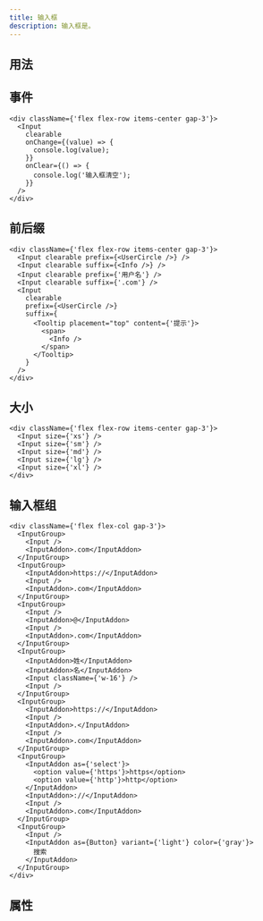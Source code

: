 ```yaml
---
title: 输入框
description: 输入框是。
---
```


## 用法

<Showcase componentName="Input" />

## 事件

```tsx preview editable
<div className={'flex flex-row items-center gap-3'}>
  <Input
    clearable
    onChange={(value) => {
      console.log(value);
    }}
    onClear={() => {
      console.log('输入框清空');
    }}
  />
</div>
```

## 前后缀

```tsx preview editable
<div className={'flex flex-row items-center gap-3'}>
  <Input clearable prefix={<UserCircle />} />
  <Input clearable suffix={<Info />} />
  <Input clearable prefix={'用户名'} />
  <Input clearable suffix={'.com'} />
  <Input
    clearable
    prefix={<UserCircle />}
    suffix={
      <Tooltip placement="top" content={'提示'}>
        <span>
          <Info />
        </span>
      </Tooltip>
    }
  />
</div>
```

## 大小

```tsx preview editable
<div className={'flex flex-row items-center gap-3'}>
  <Input size={'xs'} />
  <Input size={'sm'} />
  <Input size={'md'} />
  <Input size={'lg'} />
  <Input size={'xl'} />
</div>
```

## 输入框组

```tsx preview editable
<div className={'flex flex-col gap-3'}>
  <InputGroup>
    <Input />
    <InputAddon>.com</InputAddon>
  </InputGroup>
  <InputGroup>
    <InputAddon>https://</InputAddon>
    <Input />
    <InputAddon>.com</InputAddon>
  </InputGroup>
  <InputGroup>
    <Input />
    <InputAddon>@</InputAddon>
    <Input />
    <InputAddon>.com</InputAddon>
  </InputGroup>
  <InputGroup>
    <InputAddon>姓</InputAddon>
    <InputAddon>名</InputAddon>
    <Input className={'w-16'} />
    <Input />
  </InputGroup>
  <InputGroup>
    <InputAddon>https://</InputAddon>
    <Input />
    <InputAddon>.</InputAddon>
    <Input />
    <InputAddon>.com</InputAddon>
  </InputGroup>
  <InputGroup>
    <InputAddon as={'select'}>
      <option value={'https'}>https</option>
      <option value={'http'}>http</option>
    </InputAddon>
    <InputAddon>://</InputAddon>
    <Input />
    <InputAddon>.com</InputAddon>
  </InputGroup>
  <InputGroup>
    <Input />
    <InputAddon as={Button} variant={'light'} color={'gray'}>
      搜索
    </InputAddon>
  </InputGroup>
</div>
```

## 属性

<PropsTable componentName="Input" />
